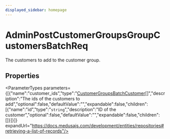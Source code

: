 ```yaml
---
displayed_sidebar: homepage
---
```



# AdminPostCustomerGroupsGroupCustomersBatchReq

The customers to add to the customer group.

## Properties

<ParameterTypes parameters={[{"name":"customer_ids","type":"[CustomerGroupsBatchCustomer](medusa.CustomerGroupsBatchCustomer.mdx)[]","description":"The ids of the customers to add","optional":false,"defaultValue":"","expandable":false,"children":[{"name":"id","type":"`string`","description":"ID of the customer","optional":false,"defaultValue":"","expandable":false,"children":[]}]}]} expandUrl="https://docs.medusajs.com/development/entities/repositories#retrieving-a-list-of-records"/>
